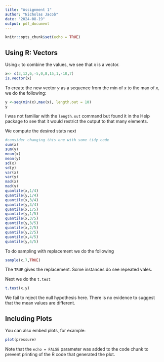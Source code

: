 ```yaml
---
title: "Assignment 1"
author: "Nicholas Jacob"
date: "2024-08-19"
output: pdf_document
---
```


```r
knitr::opts_chunk$set(echo = TRUE)
```

## Using R:  Vectors


Using `c` to combine the values, we see that $x$ is a vector.
```r
x<- c(3,12,6,-5,0,8,15,1,-10,7)
is.vector(x)
```
To create the new vector $y$ as a sequence from the min of $x$ to the max of $x$, we do the following:
```r
y <-seq(min(x),max(x), length.out = 10)
y
```
I was not familiar with the `length.out` command but found it in the Help package to see that it would restrict the output to that many elements.

We compute the desired stats next

```r
#consider changing this one with some tidy code
sum(x)
sum(y)
mean(x)
mean(y)
sd(x)
sd(y)
var(x)
var(y)
mad(x)
mad(y)
quantile(x,1/4)
quantile(y,1/4)
quantile(x,3/4)
quantile(y,3/4)
quantile(x,1/5)
quantile(y,1/5)
quantile(x,3/5)
quantile(y,3/5)
quantile(x,2/5)
quantile(y,2/5)
quantile(x,4/5)
quantile(y,4/5)
```
To do sampling with replacement we do the following

```r
sample(x,7,TRUE)
```
The `TRUE` gives the replacement.  Some instances do see repeated vales.

Next we do the `t.test`
```r
t.test(x,y)
```
We fail to reject the null hypothesis here.  There is no evidence to suggest that the mean values are different.

## Including Plots

You can also embed plots, for example:

```r
plot(pressure)
```

Note that the `echo = FALSE` parameter was added to the code chunk to prevent printing of the R code that generated the plot.
